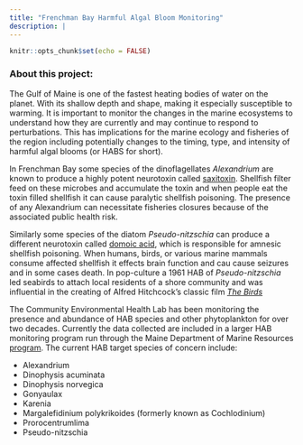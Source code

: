 ```yaml
---
title: "Frenchman Bay Harmful Algal Bloom Monitoring"
description: |
---
```


```r
knitr::opts_chunk$set(echo = FALSE)
```

### About this project:

The Gulf of Maine is one of the fastest heating bodies of water on the planet. With its shallow depth and shape, making it especially susceptible to warming. It is important to monitor the changes in the marine ecosystems to understand how they are currently and may continue to respond to perturbations. This has implications for the marine ecology and fisheries of the region including potentially changes to the timing, type, and intensity of harmful algal blooms (or HABS for short).

In Frenchman Bay some species of the dinoflagellates *Alexandrium* are known to produce a highly potent neurotoxin called [saxitoxin](https://en.wikipedia.org/wiki/Saxitoxin). Shellfish filter feed on these microbes and accumulate the toxin and when people eat the toxin filled shellfish it can cause paralytic shellfish poisoning. The presence of any Alexandrium can necessitate fisheries closures because of the associated public health risk.

Similarly some species of the diatom *Pseudo-nitzschia* can produce a different neurotoxin called [domoic acid](https://www.cdph.ca.gov/Programs/CEH/DRSEM/Pages/EMB/Shellfish/Domoic-Acid.aspx#:~:text=Domoic%20acid%20is%20a%20naturally,nitzschia%20are%20impossible%20to%20predict.), which is responsible for amnesic shellfish poisoning. When humans, birds, or various marine mammals consume affected shellfish it effects brain function and cau cause seizures and in some cases death. In pop-culture a 1961 HAB of *Pseudo-nitzschia* led seabirds to attach local residents of a shore community and was influential in the creating of Alfred Hitchcock's classic film [*The Birds*](https://en.wikipedia.org/wiki/The_Birds_(film))

The Community Environmental Health Lab has been monitoring the presence and abundance of HAB species and other phytoplankton for over two decades. Currently the data collected are included in a larger HAB monitoring program run through the Maine Department of Marine Resources [program](https://www.maine.gov/dmr/shellfish-sanitation-management/programs/biotoxininfo.html). The current HAB target species of concern include:

-   Alexandrium
-   Dinophysis acuminata
-   Dinophysis norvegica
-   Gonyaulax
-   Karenia
-   Margalefidinium polykrikoides (formerly known as Cochlodinium)
-   Prorocentrumlima
-   Pseudo-nitzschia
